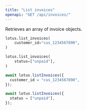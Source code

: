 ```yaml
---
title: "List invoices"
openapi: "GET /api/invoices/"
---
```


Retrieves an array of invoice objects.

<CodeGroup>

```py Python
lotus.list_invoices(
    customer_id="cus_1234567890",
)

lotus.list_invoices(
    status=["unpaid"],
)
```

```ts Typescript
await lotus.listInvoices({
  customer_id = "cus_1234567890",
});

await lotus.listInvoices({
  status = ["unpaid"],
});
```

</CodeGroup>
